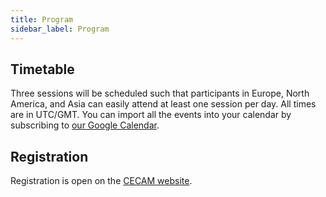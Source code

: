 ```yaml
---
title: Program
sidebar_label: Program
---
```




## Timetable

Three sessions will be scheduled such that participants in Europe, North America, and Asia can easily attend at least one session per day. All times are in UTC/GMT. You can import all the events into your calendar by subscribing to [our Google Calendar](https://calendar.google.com/calendar/ical/7i8i4lb012dsglucaclv8avfo8%40group.calendar.google.com/public/basic.ics).

<CalendarPage />

## Registration
  
  Registration is open on the [CECAM website](https://www.cecam.org/workshop-details/1165).